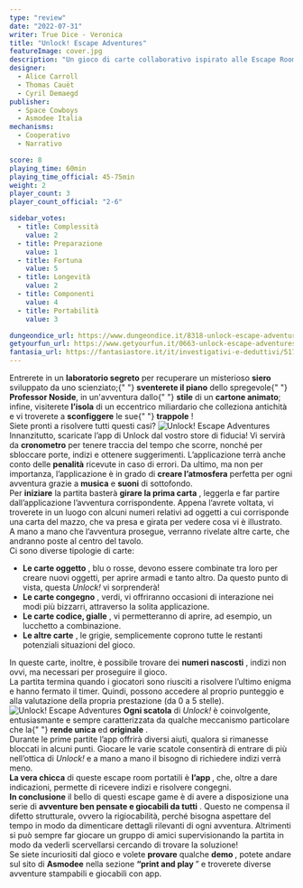```yaml
---
type: "review"
date: "2022-07-31"
writer: True Dice - Veronica
title: "Unlock! Escape Adventures"
featureImage: cover.jpg
description: "Un gioco di carte collaborativo ispirato alle Escape Room"
designer:
  - Alice Carroll
  - Thomas Cauët
  - Cyril Demaegd
publisher:
  - Space Cowboys
  - Asmodee Italia
mechanisms:
  - Cooperativo
  - Narrativo

score: 8
playing_time: 60min
playing_time_official: 45-75min
weight: 2
player_count: 3
player_count_official: "2-6"

sidebar_votes:
  - title: Complessità
    value: 2
  - title: Preparazione
    value: 1
  - title: Fortuna
    value: 5
  - title: Longevità
    value: 2
  - title: Componenti
    value: 4
  - title: Portabilità
    value: 3

dungeondice_url: https://www.dungeondice.it/8318-unlock-escape-adventures.html
getyourfun_url: https://www.getyourfun.it/0663-unlock-escape-adventures-giochi-di-investigazione.html?fast_search=fs
fantasia_url: https://fantasiastore.it/it/investigativi-e-deduttivi/517-unlock-1-escape-adventures.html
---
```


<Setting>
  Entrerete in un <strong>laboratorio segreto</strong> per recuperare un
  misterioso <strong>siero</strong> sviluppato da uno scienziato;{" "}
  <strong>sventerete il piano</strong> dello spregevole{" "}
  <strong>Professor Noside</strong>, in un'avventura dallo{" "}
  <strong>stile</strong> di un <strong>cartone animato</strong>; infine,
  visiterete <strong>l’isola</strong> di un eccentrico miliardario che
  colleziona antichità e vi troverete a <strong>sconfiggere</strong> le sue{" "}
  <strong>trappole</strong> ! <br />
  Siete pronti a risolvere tutti questi casi?
</Setting>

<img src="./game1.jpg?t=1" alt="Unlock! Escape Adventures" />

<Rules>
  Innanzitutto, scaricate l’app di Unlock dal vostro store di fiducia! Vi servirà da <strong>cronometro</strong>  per tenere traccia del tempo che scorre, nonché per sbloccare porte, indizi e ottenere suggerimenti. L’applicazione terrà anche conto delle <strong>penalità</strong>  ricevute in caso di errori. Da ultimo, ma non per importanza, l’applicazione è in grado di <strong>creare l’atmosfera</strong>  perfetta per ogni avventura grazie a <strong>musica</strong>  e <strong>suoni</strong>  di sottofondo.<br/>
Per <strong>iniziare</strong>  la partita basterà <strong>girare la prima carta</strong> , leggerla e far partire dall’applicazione l’avventura corrispondente. Appena l’avrete voltata, vi troverete in un luogo con alcuni numeri relativi ad oggetti a cui corrisponde una carta del mazzo, che va presa e girata per vedere cosa vi è illustrato.<br/>
A mano a mano che l’avventura prosegue, verranno rivelate altre carte, che andranno poste al centro del tavolo. <br/>
Ci sono diverse tipologie di carte: <br/>
<ul>
<li><strong>Le carte oggetto</strong> , blu o rosse, devono essere combinate tra loro per creare nuovi oggetti, per aprire armadi e tanto altro. Da questo punto di vista, questa <em>Unlock!</em> vi sorprenderà!</li>
<li><strong>Le carte congegno</strong> , verdi, vi offriranno occasioni di interazione nei modi più bizzarri, attraverso la solita applicazione.</li>
<li><strong>Le carte codice, gialle</strong> , vi permetteranno di aprire, ad esempio, un lucchetto a combinazione.</li>
<li><strong>Le altre carte</strong> , le grigie, semplicemente coprono tutte le restanti potenziali situazioni del gioco.</li>
</ul>
In queste carte, inoltre, è possibile trovare dei <strong>numeri nascosti</strong> , indizi non ovvi, ma necessari per proseguire il gioco.<br/>
La partita termina quando i giocatori sono riusciti a risolvere l’ultimo enigma e hanno fermato il timer. Quindi, possono accedere al proprio punteggio e alla valutazione della propria prestazione (da 0 a 5 stelle).

</Rules>

<img src="./game2.jpg?t=1" alt="Unlock! Escape Adventures" />

<Feedback>
  <strong>Ogni scatola</strong> di <em>Unlock!</em> è coinvolgente,
  entusiasmante e sempre caratterizzata da qualche meccanismo particolare che la{" "}
  <strong>rende unica</strong> ed <strong>originale</strong> .<br />
  Durante le prime partite l’app offrirà diversi aiuti, qualora si rimanesse bloccati
  in alcuni punti. Giocare le varie scatole consentirà di entrare di più nell’ottica
  di <em>Unlock!</em> e a mano a mano il bisogno di richiedere indizi verrà meno.
  <br />
  <strong>La vera chicca</strong> di queste escape room portatili è <strong>
    l’app
  </strong> , che, oltre a dare indicazioni, permette di ricevere indizi e risolvere
  congegni.
  <br />
  <strong>In conclusione</strong> il bello di questi escape game è di avere a disposizione
  una serie di <strong>avventure ben pensate e giocabili da tutti</strong> . Questo
  ne compensa il difetto strutturale, ovvero la rigiocabilità, perché bisogna aspettare
  del tempo in modo da dimenticare dettagli rilevanti di ogni avventura. Altrimenti
  si può sempre far giocare un gruppo di amici supervisionando la partita in modo
  da vederli scervellarsi cercando di trovare la soluzione!
  <br />
  Se siete incuriositi dal gioco e volete <strong>provare</strong> qualche <strong>
    demo
  </strong> , potete andare sul sito di <strong>Asmodee</strong> nella sezione <strong>
    “print and play
  </strong> ” e troverete diverse avventure stampabili e giocabili con app.
</Feedback>

<Instagram id="Cgtp-vtj4Rz" />
